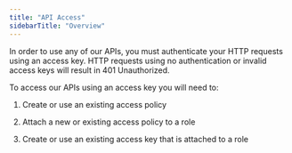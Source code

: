 ```yaml
---
title: "API Access"
sidebarTitle: "Overview"
---
```


In order to use any of our APIs, you must authenticate your HTTP requests using an access key. HTTP requests using no authentication or invalid access keys will result in 401 Unauthorized.

To access our APIs using an access key you will need to:

1. Create or use an existing access policy

2. Attach a new or existing access policy to a role

3. Create or use an existing access key that is attached to a role